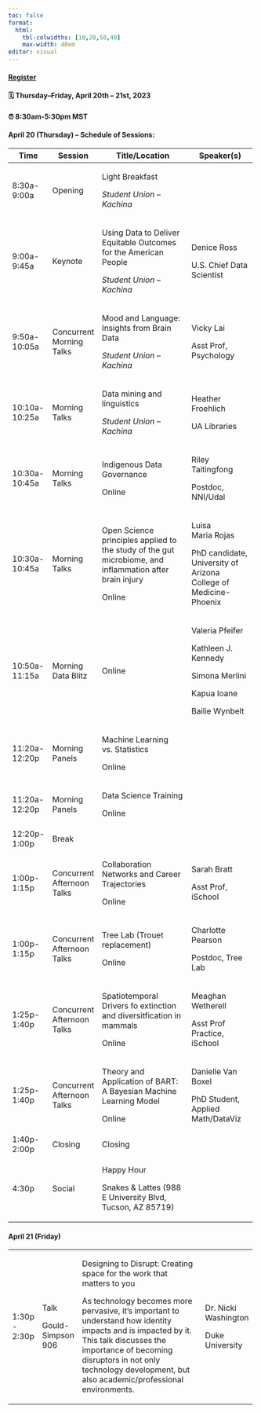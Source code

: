 ```yaml
---
toc: false
format: 
  html: 
    tbl-colwidths: [10,20,50,40]
    max-width: 40em
editor: visual
---
```


::: callout-important
#### [Register](https://www.eventbrite.com/e/wids-tucson-2023-tickets-580664311587)

#### 🗓 Thursday--Friday, April 20th -- 21st, 2023

#### ⏰ 8:30am-5:30pm MST
:::

#### April 20 (Thursday) -- Schedule of Sessions:

+---------------+----------------------------+---------------------------------------------------------------------------------------------------------+------------------------------------------------------------------+
| Time          | Session                    | Title/Location                                                                                          | Speaker(s)                                                       |
+===============+============================+=========================================================================================================+==================================================================+
| 8:30a-9:00a   | Opening                    | Light Breakfast                                                                                         |                                                                  |
|               |                            |                                                                                                         |                                                                  |
|               |                            | *Student Union -- Kachina*                                                                              |                                                                  |
+---------------+----------------------------+---------------------------------------------------------------------------------------------------------+------------------------------------------------------------------+
| 9:00a-9:45a   | Keynote                    | Using Data to Deliver Equitable Outcomes for the American People                                        | Denice Ross                                                      |
|               |                            |                                                                                                         |                                                                  |
|               |                            | *Student Union -- Kachina*                                                                              | U.S. Chief Data Scientist                                        |
+---------------+----------------------------+---------------------------------------------------------------------------------------------------------+------------------------------------------------------------------+
| 9:50a-10:05a  | Concurrent Morning Talks   | Mood and Language: Insights from Brain Data                                                             | Vicky Lai                                                        |
|               |                            |                                                                                                         |                                                                  |
|               |                            | *Student Union -- Kachina*                                                                              | Asst Prof, Psychology                                            |
+---------------+----------------------------+---------------------------------------------------------------------------------------------------------+------------------------------------------------------------------+
| 10:10a-10:25a | Morning Talks              | Data mining and linguistics                                                                             | Heather Froehlich                                                |
|               |                            |                                                                                                         |                                                                  |
|               |                            | *Student Union -- Kachina*                                                                              | UA Libraries                                                     |
+---------------+----------------------------+---------------------------------------------------------------------------------------------------------+------------------------------------------------------------------+
| 10:30a-10:45a | Morning Talks              | Indigenous Data Governance                                                                              | Riley Taitingfong                                                |
|               |                            |                                                                                                         |                                                                  |
|               |                            | Online                                                                                                  | Postdoc, NNI/Udal                                                |
+---------------+----------------------------+---------------------------------------------------------------------------------------------------------+------------------------------------------------------------------+
| 10:30a-10:45a | Morning Talks              | Open Science principles applied to the study of the gut microbiome, and inflammation after brain injury | Luisa Maria Rojas                                                |
|               |                            |                                                                                                         |                                                                  |
|               |                            | Online                                                                                                  | PhD candidate, University of Arizona College of Medicine-Phoenix |
+---------------+----------------------------+---------------------------------------------------------------------------------------------------------+------------------------------------------------------------------+
| 10:50a-11:15a | Morning Data Blitz         | Online                                                                                                  | Valeria Pfeifer                                                  |
|               |                            |                                                                                                         |                                                                  |
|               |                            |                                                                                                         | Kathleen J. Kennedy                                              |
|               |                            |                                                                                                         |                                                                  |
|               |                            |                                                                                                         | Simona Merlini                                                   |
|               |                            |                                                                                                         |                                                                  |
|               |                            |                                                                                                         | Kapua Ioane                                                      |
|               |                            |                                                                                                         |                                                                  |
|               |                            |                                                                                                         | Bailie Wynbelt                                                   |
+---------------+----------------------------+---------------------------------------------------------------------------------------------------------+------------------------------------------------------------------+
| 11:20a-12:20p | Morning Panels             | Machine Learning vs. Statistics                                                                         |                                                                  |
|               |                            |                                                                                                         |                                                                  |
|               |                            | Online                                                                                                  |                                                                  |
+---------------+----------------------------+---------------------------------------------------------------------------------------------------------+------------------------------------------------------------------+
| 11:20a-12:20p | Morning Panels             | Data Science Training                                                                                   |                                                                  |
|               |                            |                                                                                                         |                                                                  |
|               |                            | Online                                                                                                  |                                                                  |
+---------------+----------------------------+---------------------------------------------------------------------------------------------------------+------------------------------------------------------------------+
| 12:20p-1:00p  | Break                      |                                                                                                         |                                                                  |
+---------------+----------------------------+---------------------------------------------------------------------------------------------------------+------------------------------------------------------------------+
| 1:00p-1:15p   | Concurrent Afternoon Talks | Collaboration Networks and Career Trajectories                                                          | Sarah Bratt                                                      |
|               |                            |                                                                                                         |                                                                  |
|               |                            | Online                                                                                                  | Asst Prof, iSchool                                               |
+---------------+----------------------------+---------------------------------------------------------------------------------------------------------+------------------------------------------------------------------+
| 1:00p-1:15p   | Concurrent Afternoon Talks | Tree Lab (Trouet replacement)                                                                           | Charlotte Pearson                                                |
|               |                            |                                                                                                         |                                                                  |
|               |                            | Online                                                                                                  | Postdoc, Tree Lab                                                |
+---------------+----------------------------+---------------------------------------------------------------------------------------------------------+------------------------------------------------------------------+
| 1:25p-1:40p   | Concurrent Afternoon Talks | Spatiotemporal Drivers fo extinction and diversitfication in mammals                                    | Meaghan Wetherell                                                |
|               |                            |                                                                                                         |                                                                  |
|               |                            | Online                                                                                                  | Asst Prof Practice, iSchool                                      |
+---------------+----------------------------+---------------------------------------------------------------------------------------------------------+------------------------------------------------------------------+
| 1:25p-1:40p   | Concurrent Afternoon Talks | Theory and Application of BART: A Bayesian Machine Learning Model                                       | Danielle Van Boxel                                               |
|               |                            |                                                                                                         |                                                                  |
|               |                            | Online                                                                                                  | PhD Student, Applied Math/DataViz                                |
+---------------+----------------------------+---------------------------------------------------------------------------------------------------------+------------------------------------------------------------------+
| 1:40p-2:00p   | Closing                    | Closing                                                                                                 |                                                                  |
+---------------+----------------------------+---------------------------------------------------------------------------------------------------------+------------------------------------------------------------------+
| 4:30p         | Social                     | Happy Hour                                                                                              |                                                                  |
|               |                            |                                                                                                         |                                                                  |
|               |                            | Snakes & Lattes (988 E University Blvd, Tucson, AZ 85719)                                               |                                                                  |
+---------------+----------------------------+---------------------------------------------------------------------------------------------------------+------------------------------------------------------------------+

#### April 21 (Friday)

+---------------+-------------------+-----------------------------------------------------------------------------------------------------------------------------------------------------------------------------------------------------------------------------------------------------------+----------------------+
| 1:30p - 2:30p | Talk              | Designing to Disrupt: Creating space for the work that matters to you                                                                                                                                                                                     | Dr. Nicki Washington |
|               |                   |                                                                                                                                                                                                                                                           |                      |
|               | Gould-Simpson 906 | As technology becomes more pervasive, it's important to understand how identity impacts and is impacted by it. This talk discusses the importance of becoming disruptors in not only technology development, but also academic/professional environments. | Duke University      |
+---------------+-------------------+-----------------------------------------------------------------------------------------------------------------------------------------------------------------------------------------------------------------------------------------------------------+----------------------+
